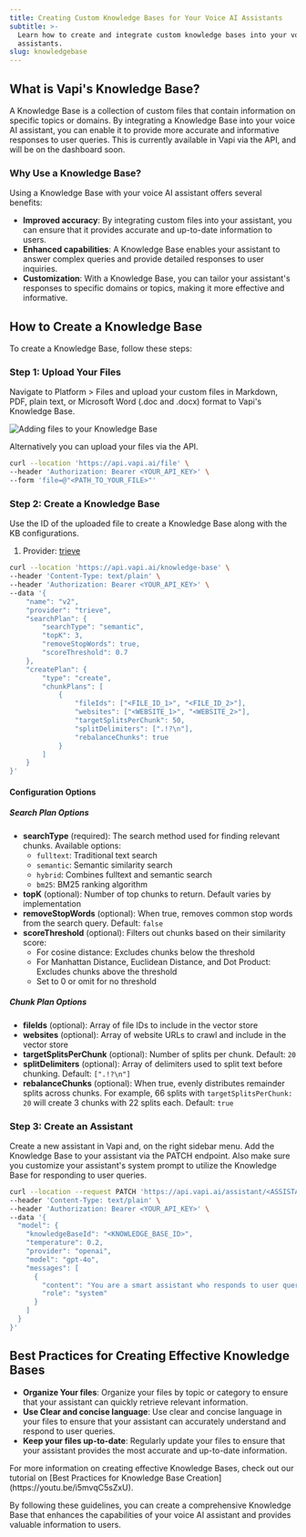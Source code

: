 ```yaml
---
title: Creating Custom Knowledge Bases for Your Voice AI Assistants
subtitle: >-
  Learn how to create and integrate custom knowledge bases into your voice AI
  assistants.
slug: knowledgebase
---
```


## **What is Vapi's Knowledge Base?**

A Knowledge Base is a collection of custom files that contain information on specific topics or domains. By integrating a Knowledge Base into your voice AI assistant, you can enable it to provide more accurate and informative responses to user queries. This is currently available in Vapi via the API, and will be on the dashboard soon.

### **Why Use a Knowledge Base?**

Using a Knowledge Base with your voice AI assistant offers several benefits:

- **Improved accuracy**: By integrating custom files into your assistant, you can ensure that it provides accurate and up-to-date information to users.
- **Enhanced capabilities**: A Knowledge Base enables your assistant to answer complex queries and provide detailed responses to user inquiries.
- **Customization**: With a Knowledge Base, you can tailor your assistant's responses to specific domains or topics, making it more effective and informative.

## **How to Create a Knowledge Base**

To create a Knowledge Base, follow these steps:

### **Step 1: Upload Your Files**

Navigate to Platform > Files and upload your custom files in Markdown, PDF, plain text, or Microsoft Word (.doc and .docx) format to Vapi's Knowledge Base.

<Frame caption="Adding files to your Knowledge Base">
  <img
    src="./static/images/knowledge-base/files.png"
    alt="Adding files to your Knowledge Base"
  />
</Frame>

Alternatively you can upload your files via the API.

```bash
curl --location 'https://api.vapi.ai/file' \
--header 'Authorization: Bearer <YOUR_API_KEY>' \
--form 'file=@"<PATH_TO_YOUR_FILE>"'
```

### **Step 2: Create a Knowledge Base**

Use the ID of the uploaded file to create a Knowledge Base along with the KB configurations.

1. Provider: [trieve](https://trieve.ai)

```bash
curl --location 'https://api.vapi.ai/knowledge-base' \
--header 'Content-Type: text/plain' \
--header 'Authorization: Bearer <YOUR_API_KEY>' \
--data '{
    "name": "v2",
    "provider": "trieve",
    "searchPlan": {
        "searchType": "semantic",
        "topK": 3,
        "removeStopWords": true,
        "scoreThreshold": 0.7
    },
    "createPlan": {
        "type": "create",
        "chunkPlans": [
            {
                "fileIds": ["<FILE_ID_1>", "<FILE_ID_2>"],
                "websites": ["<WEBSITE_1>", "<WEBSITE_2>"],
                "targetSplitsPerChunk": 50,
                "splitDelimiters": [".!?\n"],
                "rebalanceChunks": true
            }
        ]
    }
}'
```

#### Configuration Options

##### Search Plan Options

- **searchType** (required): The search method used for finding relevant chunks. Available options:
  - `fulltext`: Traditional text search
  - `semantic`: Semantic similarity search
  - `hybrid`: Combines fulltext and semantic search
  - `bm25`: BM25 ranking algorithm
- **topK** (optional): Number of top chunks to return. Default varies by implementation
- **removeStopWords** (optional): When true, removes common stop words from the search query. Default: `false`
- **scoreThreshold** (optional): Filters out chunks based on their similarity score:
  - For cosine distance: Excludes chunks below the threshold
  - For Manhattan Distance, Euclidean Distance, and Dot Product: Excludes chunks above the threshold
  - Set to 0 or omit for no threshold

##### Chunk Plan Options

- **fileIds** (optional): Array of file IDs to include in the vector store
- **websites** (optional): Array of website URLs to crawl and include in the vector store
- **targetSplitsPerChunk** (optional): Number of splits per chunk. Default: `20`
- **splitDelimiters** (optional): Array of delimiters used to split text before chunking. Default: `[".!?\n"]`
- **rebalanceChunks** (optional): When true, evenly distributes remainder splits across chunks. For example, 66 splits with `targetSplitsPerChunk: 20` will create 3 chunks with 22 splits each. Default: `true`

### **Step 3: Create an Assistant**

Create a new assistant in Vapi and, on the right sidebar menu. Add the Knowledge Base to your assistant via the PATCH endpoint. Also make sure you customize your assistant's system prompt to utilize the Knowledge Base for responding to user queries.

```bash
curl --location --request PATCH 'https://api.vapi.ai/assistant/<ASSISTANT_ID>' \
--header 'Content-Type: text/plain' \
--header 'Authorization: Bearer <YOUR_API_KEY>' \
--data '{
  "model": {
    "knowledgeBaseId": "<KNOWLEDGE_BASE_ID>",
    "temperature": 0.2,
    "provider": "openai",
    "model": "gpt-4o",
    "messages": [
      {
        "content": "You are a smart assistant who responds to user queries using the information you know, or information supplied by outside context.",
        "role": "system"
      }
    ]
  }
}'
```

## **Best Practices for Creating Effective Knowledge Bases**

- **Organize Your files**: Organize your files by topic or category to ensure that your assistant can quickly retrieve relevant information.
- **Use Clear and concise language**: Use clear and concise language in your files to ensure that your assistant can accurately understand and respond to user queries.
- **Keep your files up-to-date**: Regularly update your files to ensure that your assistant provides the most accurate and up-to-date information.

<Tip>
  For more information on creating effective Knowledge Bases, check out our
  tutorial on [Best Practices for Knowledge Base
  Creation](https://youtu.be/i5mvqC5sZxU).
</Tip>

By following these guidelines, you can create a comprehensive Knowledge Base that enhances the capabilities of your voice AI assistant and provides valuable information to users.

